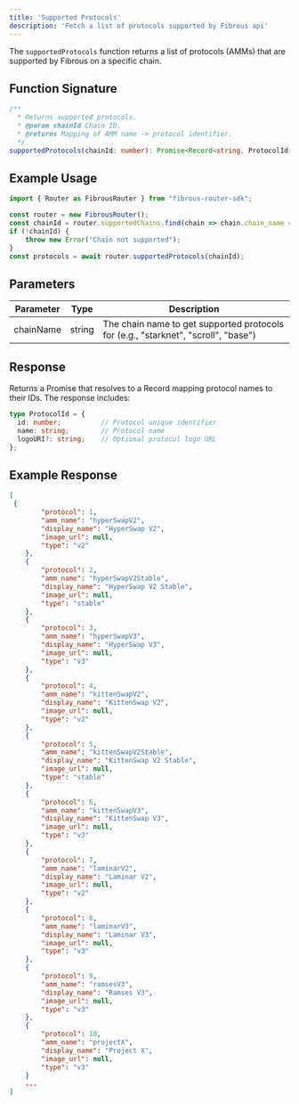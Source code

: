 ```yaml
---
title: 'Supported Protocols'
description: 'Fetch a list of protocols supported by Fibrous api'
---
```


The `supportedProtocols` function returns a list of protocols (AMMs) that are supported by Fibrous on a specific chain.

## Function Signature

```typescript
/**
  * Returns supported protocols.
  * @param chainId Chain ID.
  * @returns Mapping of AMM name -> protocol identifier.
  */
supportedProtocols(chainId: number): Promise<Record<string, ProtocolId>>;
```

## Example Usage

```typescript
import { Router as FibrousRouter } from "fibrous-router-sdk";

const router = new FibrousRouter(); 
const chainId = router.supportedChains.find(chain => chain.chain_name == "hyperevm")?.chain_id;
if (!chainId) {
    throw new Error("Chain not supported");
}
const protocols = await router.supportedProtocols(chainId);
```

## Parameters

| Parameter | Type | Description |
| --- | --- | --- |
| chainName | string | The chain name to get supported protocols for (e.g., "starknet", "scroll", "base") |

## Response

Returns a Promise that resolves to a Record mapping protocol names to their IDs. The response includes:

```typescript
type ProtocolId = {
  id: number;          // Protocol unique identifier
  name: string;        // Protocol name
  logoURI?: string;    // Optional protocol logo URL
};
```

## Example Response

```json
[
 {
        "protocol": 1,
        "amm_name": "hyperSwapV2",
        "display_name": "HyperSwap V2",
        "image_url": null,
        "type": "v2"
    },
    {
        "protocol": 2,
        "amm_name": "hyperSwapV2Stable",
        "display_name": "HyperSwap V2 Stable",
        "image_url": null,
        "type": "stable"
    },
    {
        "protocol": 3,
        "amm_name": "hyperSwapV3",
        "display_name": "HyperSwap V3",
        "image_url": null,
        "type": "v3"
    },
    {
        "protocol": 4,
        "amm_name": "kittenSwapV2",
        "display_name": "KittenSwap V2",
        "image_url": null,
        "type": "v2"
    },
    {
        "protocol": 5,
        "amm_name": "kittenSwapV2Stable",
        "display_name": "KittenSwap V2 Stable",
        "image_url": null,
        "type": "stable"
    },
    {
        "protocol": 6,
        "amm_name": "kittenSwapV3",
        "display_name": "KittenSwap V3",
        "image_url": null,
        "type": "v3"
    },
    {
        "protocol": 7,
        "amm_name": "laminarV2",
        "display_name": "Laminar V2",
        "image_url": null,
        "type": "v2"
    },
    {
        "protocol": 8,
        "amm_name": "laminarV3",
        "display_name": "Laminar V3",
        "image_url": null,
        "type": "v3"
    },
    {
        "protocol": 9,
        "amm_name": "ramsesV3",
        "display_name": "Ramses V3",
        "image_url": null,
        "type": "v3"
    },
    {
        "protocol": 10,
        "amm_name": "projectX",
        "display_name": "Project X",
        "image_url": null,
        "type": "v3"
    }
    ...
]
```